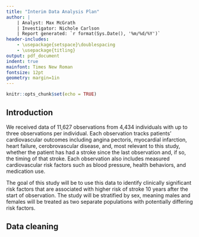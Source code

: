 ```yaml
---
title: "Interim Data Analysis Plan"
author: |
    | Analyst: Max McGrath
    | Investigator: Nichole Carlson
    | Report generated: `r format(Sys.Date(), '%m/%d/%Y')`
header-includes:
    - \usepackage{setspace}\doublespacing
    - \usepackage{titling}
output: pdf_document
indent: true
mainfont: Times New Roman
fontsize: 12pt
geometry: margin=1in
---
```


```r
knitr::opts_chunk$set(echo = TRUE)
```

\newpage

## Introduction

We received data of 11,627 observations from 4,434 individuals with up to 
three observations per individual. Each observation tracks patients'
cardiovascular outcomes including angina pectoris, myocardial infarction, 
heart failure, cerobrovascular disease, and, most relevant to this study,
whether the patient has had a stroke since the last observation and, if so, the
timing of that stroke. Each observation also includes measured cardiovascular 
risk factors such as blood pressure, health behaviors, and medication use.

The goal of this study will be to use this data to identify clinically 
significant risk factors that are associated with higher risk of stroke 10 years
after the start of observation. The study will be stratified by sex, meaning
males and females will be treated as two separate populations with potentially
differing risk factors.

## Data cleaning
